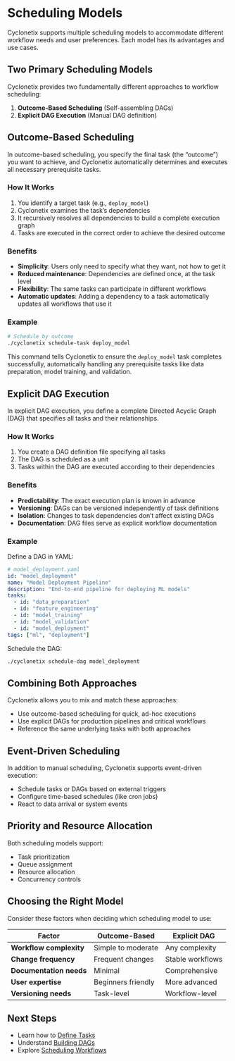 # Scheduling Models

Cyclonetix supports multiple scheduling models to accommodate different workflow needs and user preferences. Each model has its advantages and use cases.

## Two Primary Scheduling Models

Cyclonetix provides two fundamentally different approaches to workflow scheduling:

1. **Outcome-Based Scheduling** (Self-assembling DAGs)
2. **Explicit DAG Execution** (Manual DAG definition)

## Outcome-Based Scheduling

In outcome-based scheduling, you specify the final task (the "outcome") you want to achieve, and Cyclonetix automatically determines and executes all necessary prerequisite tasks.

### How It Works

1. You identify a target task (e.g., `deploy_model`)
2. Cyclonetix examines the task's dependencies
3. It recursively resolves all dependencies to build a complete execution graph
4. Tasks are executed in the correct order to achieve the desired outcome

### Benefits

- **Simplicity**: Users only need to specify what they want, not how to get it
- **Reduced maintenance**: Dependencies are defined once, at the task level
- **Flexibility**: The same tasks can participate in different workflows
- **Automatic updates**: Adding a dependency to a task automatically updates all workflows that use it

### Example

```bash
# Schedule by outcome
./cyclonetix schedule-task deploy_model
```

This command tells Cyclonetix to ensure the `deploy_model` task completes successfully, automatically handling any prerequisite tasks like data preparation, model training, and validation.

## Explicit DAG Execution

In explicit DAG execution, you define a complete Directed Acyclic Graph (DAG) that specifies all tasks and their relationships.

### How It Works

1. You create a DAG definition file specifying all tasks
2. The DAG is scheduled as a unit
3. Tasks within the DAG are executed according to their dependencies

### Benefits

- **Predictability**: The exact execution plan is known in advance
- **Versioning**: DAGs can be versioned independently of task definitions
- **Isolation**: Changes to task dependencies don't affect existing DAGs
- **Documentation**: DAG files serve as explicit workflow documentation

### Example

Define a DAG in YAML:

```yaml
# model_deployment.yaml
id: "model_deployment"
name: "Model Deployment Pipeline"
description: "End-to-end pipeline for deploying ML models"
tasks:
  - id: "data_preparation"
  - id: "feature_engineering"
  - id: "model_training"
  - id: "model_validation"
  - id: "model_deployment"
tags: ["ml", "deployment"]
```

Schedule the DAG:

```bash
./cyclonetix schedule-dag model_deployment
```

## Combining Both Approaches

Cyclonetix allows you to mix and match these approaches:

- Use outcome-based scheduling for quick, ad-hoc executions
- Use explicit DAGs for production pipelines and critical workflows
- Reference the same underlying tasks with both approaches

## Event-Driven Scheduling

In addition to manual scheduling, Cyclonetix supports event-driven execution:

- Schedule tasks or DAGs based on external triggers
- Configure time-based schedules (like cron jobs)
- React to data arrival or system events

## Priority and Resource Allocation

Both scheduling models support:

- Task prioritization
- Queue assignment
- Resource allocation
- Concurrency controls

## Choosing the Right Model

Consider these factors when deciding which scheduling model to use:

| Factor | Outcome-Based | Explicit DAG |
|--------|--------------|--------------|
| **Workflow complexity** | Simple to moderate | Any complexity |
| **Change frequency** | Frequent changes | Stable workflows |
| **Documentation needs** | Minimal | Comprehensive |
| **User expertise** | Beginners friendly | More advanced |
| **Versioning needs** | Task-level | Workflow-level |

## Next Steps

- Learn how to [Define Tasks](../user-guide/task-definition.qmd)
- Understand [Building DAGs](../user-guide/building-dags.qmd)
- Explore [Scheduling Workflows](../user-guide/scheduling-workflows.qmd)